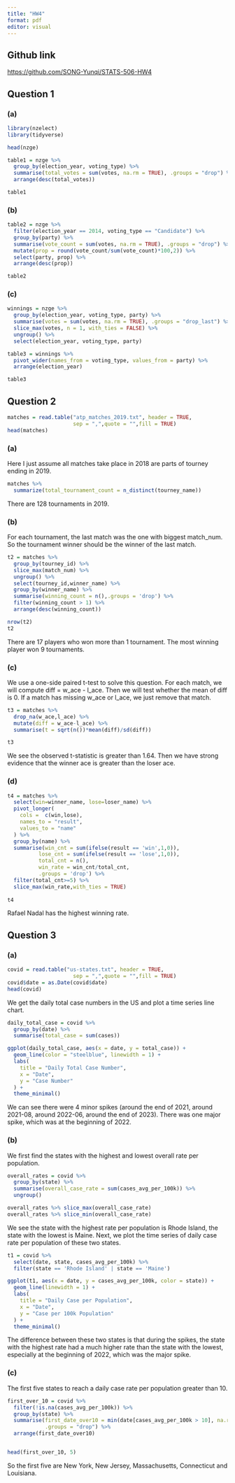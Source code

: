 ---
title: "HW4"
format: pdf
editor: visual
---

## Github link

<https://github.com/SONG-Yunqi/STATS-506-HW4>

## Question 1

### (a)

```{r}
library(nzelect)
library(tidyverse)
```

```{r}
head(nzge)
```

```{r}
table1 = nzge %>%
  group_by(election_year, voting_type) %>%
  summarise(total_votes = sum(votes, na.rm = TRUE), .groups = "drop") %>%
  arrange(desc(total_votes))

```

```{r}
table1
```

### (b)

```{r}
table2 = nzge %>%
  filter(election_year == 2014, voting_type == "Candidate") %>%
  group_by(party) %>%
  summarise(vote_count = sum(votes, na.rm = TRUE), .groups = "drop") %>%
  mutate(prop = round(vote_count/sum(vote_count)*100,2)) %>%
  select(party, prop) %>%
  arrange(desc(prop))
```

```{r}
table2
```

### (c)

```{r}
winnings = nzge %>%
  group_by(election_year, voting_type, party) %>%
  summarise(votes = sum(votes, na.rm = TRUE), .groups = "drop_last") %>%
  slice_max(votes, n = 1, with_ties = FALSE) %>%   
  ungroup() %>%
  select(election_year, voting_type, party)

table3 = winnings %>%
  pivot_wider(names_from = voting_type, values_from = party) %>%
  arrange(election_year)
```

```{r}
table3
```

## Question 2

```{r}
matches = read.table("atp_matches_2019.txt", header = TRUE, 
                     sep = ",",quote = "",fill = TRUE)
head(matches)
```

### (a)

Here I just assume all matches take place in 2018 are parts of tourney ending in 2019.

```{r}
matches %>%
  summarize(total_tournament_count = n_distinct(tourney_name))

```

There are 128 tournaments in 2019.

### (b)

For each tournament, the last match was the one with biggest match_num. So the tournament winner should be the winner of the last match.

```{r}
t2 = matches %>% 
  group_by(tourney_id) %>%
  slice_max(match_num) %>%
  ungroup() %>%
  select(tourney_id,winner_name) %>%
  group_by(winner_name) %>%
  summarise(winning_count = n(),.groups = 'drop') %>%
  filter(winning_count > 1) %>%
  arrange(desc(winning_count))

nrow(t2)
t2
```

There are 17 players who won more than 1 tournament. The most winning player won 9 tournaments.

### (c)

We use a one-side paired t-test to solve this question. For each match, we will compute diff = w_ace - l_ace. Then we will test whether the mean of diff is 0. If a match has missing w_ace or l_ace, we just remove that match.

```{r}
t3 = matches %>%
  drop_na(w_ace,l_ace) %>%
  mutate(diff = w_ace-l_ace) %>%
  summarise(t = sqrt(n())*mean(diff)/sd(diff))

t3
```

We see the observed t-statistic is greater than 1.64. Then we have strong evidence that the winner ace is greater than the loser ace.

### (d)

```{r}
t4 = matches %>%
  select(win=winner_name, lose=loser_name) %>%
  pivot_longer(
    cols =  c(win,lose),
    names_to = "result",
    values_to = "name"
  ) %>%
  group_by(name) %>%
  summarise(win_cnt = sum(ifelse(result == 'win',1,0)),
          lose_cnt = sum(ifelse(result == 'lose',1,0)),
          total_cnt = n(),
          win_rate = win_cnt/total_cnt,
          .groups = 'drop') %>%
  filter(total_cnt>=5) %>%
  slice_max(win_rate,with_ties = TRUE)
  
t4
```

Rafael Nadal has the highest winning rate.

## Question 3

### (a)

```{r}
covid = read.table("us-states.txt", header = TRUE, 
                     sep = ",",quote = "",fill = TRUE)
covid$date = as.Date(covid$date)
head(covid)
```

We get the daily total case numbers in the US and plot a time series line chart.

```{r}
daily_total_case = covid %>%
  group_by(date) %>%
  summarise(total_case = sum(cases))

ggplot(daily_total_case, aes(x = date, y = total_case)) +
  geom_line(color = "steelblue", linewidth = 1) +
  labs(
    title = "Daily Total Case Number",
    x = "Date",
    y = "Case Number"
  ) +
  theme_minimal()
```

We can see there were 4 minor spikes (around the end of 2021, around 2021-08, around 2022-06, around the end of 2023). There was one major spike, which was at the beginning of 2022.

### (b)

We first find the states with the highest and lowest overall rate per population.

```{r}
overall_rates = covid %>%
  group_by(state) %>%
  summarise(overall_case_rate = sum(cases_avg_per_100k)) %>%
  ungroup()

overall_rates %>% slice_max(overall_case_rate)
overall_rates %>% slice_min(overall_case_rate)
```

We see the state with the highest rate per population is Rhode Island, the state with the lowest is Maine. Next, we plot the time series of daily case rate per population of these two states.

```{r}
t1 = covid %>%
  select(date, state, cases_avg_per_100k) %>%
  filter(state == 'Rhode Island' | state == 'Maine')

ggplot(t1, aes(x = date, y = cases_avg_per_100k, color = state)) +
  geom_line(linewidth = 1) +
  labs(
    title = "Daily Case per Population",
    x = "Date",
    y = "Case per 100k Population"
  ) +
  theme_minimal()
```

The difference between these two states is that during the spikes, the state with the highest rate had a much higher rate than the state with the lowest, especially at the beginning of 2022, which was the major spike.

### (c)

The first five states to reach a daily case rate per population greater than 10.

```{r}
first_over_10 = covid %>%
  filter(!is.na(cases_avg_per_100k)) %>%
  group_by(state) %>%
  summarise(first_date_over10 = min(date[cases_avg_per_100k > 10], na.rm = TRUE),
            .groups = "drop") %>%
  arrange(first_date_over10)


head(first_over_10, 5)
```

So the first five are New York, New Jersey, Massachusetts, Connecticut and Louisiana.
